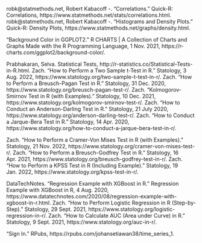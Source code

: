 robk@statmethods.net, Robert Kabacoff -. “Correlations.” Quick-R: Correlations, https://www.statmethods.net/stats/correlations.html. 
robk@statmethods.net, Robert Kabacoff -. “Histograms and Density Plots.” Quick-R: Density Plots, https://www.statmethods.net/graphs/density.html. 

“Background Color in GGPLOT2.” R CHARTS | A Collection of Charts and Graphs Made with the R Programming Language, 1 Nov. 2021, https://r-charts.com/ggplot2/background-color/.


Prabhakaran, Selva. Statistical Tests, http://r-statistics.co/Statistical-Tests-in-R.html. 
Zach. “How to Perform a Two Sample t-Test in R.” Statology, 3 Aug. 2022, https://www.statology.org/two-sample-t-test-in-r/. 
Zach. “How to Perform a Breusch-Pagan Test in R.” Statology, 31 Dec. 2020, https://www.statology.org/breusch-pagan-test-r/. 
Zach. “Kolmogorov-Smirnov Test in R (with Examples).” Statology, 10 Dec. 2021, https://www.statology.org/kolmogorov-smirnov-test-r/. 
Zach. “How to Conduct an Anderson-Darling Test in R.” Statology, 21 July 2020, https://www.statology.org/anderson-darling-test-r/. 
Zach. “How to Conduct a Jarque-Bera Test in R.” Statology, 14 Apr. 2020, https://www.statology.org/how-to-conduct-a-jarque-bera-test-in-r/. 


Zach. “How to Perform a Cramer-Von Mises Test in R (with Examples).” Statology, 21 Nov. 2022, https://www.statology.org/cramer-von-mises-test-r/. 
Zach. “How to Perform a Breusch-Godfrey Test in R.” Statology, 16 Apr. 2021, https://www.statology.org/breusch-godfrey-test-in-r/. 
Zach. “How to Perform a KPSS Test in R (Including Example).” Statology, 19 Jan. 2022, https://www.statology.org/kpss-test-in-r/. 


DataTechNotes. “Regression Example with XGBoost in R.” Regression Example with XGBoost in R, 4 Aug. 2020, https://www.datatechnotes.com/2020/08/regression-example-with-xgboost-in-r.html.
Zach. “How to Perform Logistic Regression in R (Step-by-Step).” Statology, 29 Sept. 2021, https://www.statology.org/logistic-regression-in-r/. 
Zach. “How to Calculate AUC (Area under Curve) in R.” Statology, 9 Sept. 2021, https://www.statology.org/auc-in-r/. 

“Sign In.” RPubs, https://rpubs.com/johansetiawan38/time_series_1. 









